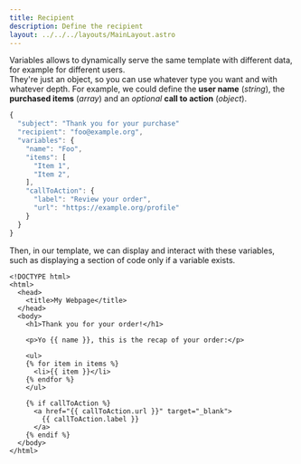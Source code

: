 ```yaml
---
title: Recipient
description: Define the recipient 
layout: ../../../layouts/MainLayout.astro
---
```


Variables allows to dynamically serve the same template with different data, for example for different users.  
They're just an object, so you can use whatever type you want and with whatever depth. For example, we could define the **user name** (*string*), the **purchased items** (*array*) and an *optional* **call to action** (*object*).

```js
{
  "subject": "Thank you for your purchase"
  "recipient": "foo@example.org",
  "variables": {
    "name": "Foo",
    "items": [
      "Item 1",
      "Item 2",
    ],
    "callToAction": {
      "label": "Review your order",
      "url": "https://example.org/profile"
    }
  }
}
```

Then, in our template, we can display and interact with these variables, such as displaying a section of code only if a variable exists.

```twig
<!DOCTYPE html>
<html>
  <head>
    <title>My Webpage</title>
  </head>
  <body>
    <h1>Thank you for your order!</h1>
    
    <p>Yo {{ name }}, this is the recap of your order:</p>

    <ul>
    {% for item in items %}
      <li>{{ item }}</li>
    {% endfor %}
    </ul>

    {% if callToAction %}
      <a href="{{ callToAction.url }}" target="_blank">
        {{ callToAction.label }}
      </a>
    {% endif %}
  </body>
</html>
```